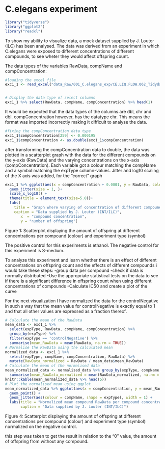 # C.elegans experiment
```r
library("tidyverse")
library("ggplot2")
library("readxl")
```

To show my ability to visualize data, a mock dataset supplied by J. Louter (ILC) has been analysed. The data was derived from an experiment in which C.elegans were exposed to different concentrations of different compounds, to see wheter they would affect offspring count.



The data types of the variables RawData, compName and compConcentration:

```r
#loading the excel file
exc1_1 <- read_excel("data_Raw/001_C.elegans_exp/CE.LIQ.FLOW.062_Tidydata.xlsx")


# Display the data type of select columns
exc1_1 %>% select(RawData, compName, compConcentration) %>% head(1)
```

It would be expected that the data types of the columns are dbl, chr and dbl. compConcentration however, has the datatype chr. This means the format was imported incorrectly making it difficult to analyse the data.

```r
#fixing the compConcentration data type
exc1_1$compConcentration[259] <- 0.000195
exc1_1$compConcentration <- as.double(exc1_1$compConcentration)
```

after transforming the compConcentration data to double, the data was plotted in a scatterplot graph with the data for the different compounds on the y-axis (RawData) and the varying concentrations on the x-axis (compConcentration). Each variable got a colour matching the compName and a symbol matching the expType column-values. Jitter and log10 scaling of the X axis was added, for the "correct" graph

```r
exc1_1 %>% ggplot(aes(x = compConcentration + 0.0001, y = RawData, colour = compName, shape = expType))+
  geom_jitter(size = 1, )+
  scale_x_log10() +
  theme(title = element_text(size=5.8))+
  labs(
    title = "Graph where varying of concentration of different compounds is plotted against the number of offspring",
    caption = "Data supplied by J. Louter (INT/ILC)",
       x  = "compound concentration",
       y = "number of offspring")
```

Figure 1: Scatterplot displaying the amount of offspring at different concentrations per compound (colour) and experiment type (symbol)

The positive control for this experiments is ethanol. The negative control for this experiment is S-medium.

To analyze this experiment and learn whether there is an effect of different concentrations on offspring count and the effects of different compounds i would take these steps:
-group data per compound
-check if data is normally distributed
-Use the appropriate statistical tests on the data to see if there is a significant difference in offspring count when using different concentrations of compounds
-Calculate IC50 and create a plot of the curve


For the next visualization I have normalized the data for the controlNegative in such a way that the mean value for controlNegative is exactly equal to 1 and that all other values are expressed as a fraction thereof. 


```r
# Calculate the mean of the RawData
mean_data <- exc1_1 %>% 
  select(expType, RawData, compName, compConcentration) %>% 
  group_by(expType) %>% 
  filter(expType == 'controlNegative') %>% 
  summarise(mean_RawData = mean(RawData, na.rm = TRUE)) 
# Normalise the RawData using the calculated mean
normalized_data <- exc1_1 %>% 
  select(expType, compName, compConcentration, RawData) %>%
  mutate(RawData_normalized = RawData / mean_data$mean_RawData)
# Calculate the mean of the normalised data
mean_normalized_data <- normalized_data %>% group_by(expType, compName, compConcentration) %>%
  summarise(mean_RawData_normalized = mean(RawData_normalized, na.rm = TRUE))
knitr::kable(mean_normalized_data %>% head(5))
# Plot the normalised mean using ggplot
mean_normalized_data %>% ggplot(aes(x = compConcentration, y = mean_RawData_normalized)) + 
  geom_point() + 
  geom_jitter(aes(colour = compName, shape = expType), width = 1) +
  labs(title = "Normalized mean compound RawData per compound concentration",
       caption = "Data supplied by J. Louter (INT/ILC)") 
```


Figure 4: Scatterplot displaying the amount of offspring at different concentrations per compound (colour) and experiment type (symbol) normalized on the negative control.

this step was taken to get the result in relation to the "0" value, the amount of offspring from without any compound.